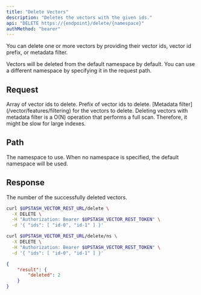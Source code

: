 ```yaml
---
title: "Delete Vectors"
description: "Deletes the vectors with the given ids."
api: "DELETE https://{endpoint}/delete/{namespace}"
authMethod: "bearer"
---
```


You can delete one or more vectors by providing their vector ids,
vector id prefix, or metadata filter.

<Tip>
  Vectors will be deleted from the default namespace by default.
  You can use a different namespace by specifying it in the request path.
</Tip>

## Request

<ParamField body="ids" type="string[]">
  Array of vector ids to delete.
</ParamField>

<ParamField body="prefix" type="string">
  Prefix of vector ids to delete.
</ParamField>

<ParamField body="filter" type="string">
  [Metadata filter](/vector/features/filtering) for the vectors to delete.
  <Warning>Deleting vectors with metadata filter is a O(N) operation that performs a full scan.
  Therefore, it might be slow for large indexes.</Warning>
</ParamField>

## Path

<ParamField path="namespace" type="string" default="">
  The namespace to use.
  When no namespace is specified, the default namespace will be used.
</ParamField>

## Response

<ResponseField name="deleted" type="number">
  The number of the successfully deleted vectors.
</ResponseField>

<RequestExample>

```sh curl
curl $UPSTASH_VECTOR_REST_URL/delete \
  -X DELETE \
  -H "Authorization: Bearer $UPSTASH_VECTOR_REST_TOKEN" \
  -d '{ "ids": [ "id-0", "id-1" ] }'
```

```sh curl (Namespace)
curl $UPSTASH_VECTOR_REST_URL/delete/ns \
  -X DELETE \
  -H "Authorization: Bearer $UPSTASH_VECTOR_REST_TOKEN" \
  -d '{ "ids": [ "id-0", "id-1" ] }'
```

</RequestExample>

<ResponseExample>

```json 200 OK
{
    "result": {
        "deleted": 2
    }
}
```

</ResponseExample>
